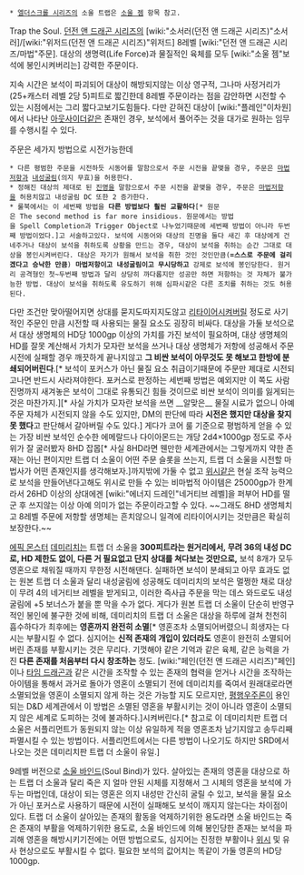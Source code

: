  * [[엘더스크롤 시리즈]]의 소울 트랩은 [[소울 젬]] 항목 참고.

Trap the Soul. [[던전 앤 드래곤 시리즈]]의 [wiki:"소서러(던전 앤 드래곤 시리즈)"소서러]/[wiki:"위저드(던전 앤 드래곤 시리즈)"위저드] 8레벨 [wiki:"던전 앤 드래곤 시리즈/마법"주문]. 대상의 생명력(Life Force)과 물질적인 육체를 모두 [wiki:"소울 젬"보석에 봉인시켜버리는] 강력한 주문이다.

지속 시간은 보석이 파괴되어 대상이 해방되지않는 이상 영구적, 그나마 사정거리가 (25+캐스터 레벨 2당 5)피트로 짧긴한데 8레벨 주문이라는 점을 감안하면 시전할 수 있는 시점에서는 그리 짧다고보기도힘들다. 다만 갇혀진 대상이 [wiki:"플레인"이차원]에서 나타난 [[아웃사이더]]같은 존재인 경우, 보석에서 풀어주는 것을 대가로 원하는 임무를 수행시킬 수 있다.

주문은 세가지 방법으로 시전가능한데
 * 다른 평범한 주문을 시전하듯 시동어를 말함으로서 주문 시전을 끝맺을 경우, 주문은 [[마법저항]]과 [[내성굴림]](의지 무효)을 허용한다.
 * 정해진 대상의 제대로 된 [[진명]]을 말함으로서 주문 시전을 끝맺을 경우, 주문은 [[마법저항]]을 허용치않고 내성굴림 DC 또한 2 증가한다.
 * 룰북에서는 이 세번째 방법을 '''다른 방법보다 훨씬 교활하다'''[* 원문은 The second method is far more insidious. 원문에서는 방법을 Spell Completion과 Trigger Object로 나누었기때문에 세번째 방법이 아니라 두번째 방법이었다.]고 서술하고있다. 보석에 시동어와 대상의 진명을 둘다 새긴 후 대상에게 건네주거나 대상이 보석을 취하도록 상황을 만드는 경우, 대상이 보석을 취하는 순간 그대로 대상을 봉인시켜버린다. 대상은 자기가 원해서 보석을 취한 것인 것인만큼('''=스스로 주문에 걸리겠다고 승낙한 만큼''') '''마법저항이고 내성굴림이고 무시당하고''' 강제로 보석에 봉인당한다. 원거리 공격형인 첫~두번째 방법과 달리 상당히 까다롭지만 성공만 하면 저항하는 것 자체가 불가능한 방법. 대상이 보석을 취하도록 유도하기 위해 심파시같은 다른 조치를 취하는 것도 허용된다.

다만 조건만 맞아떨어지면 상대를 묻지도따지지도않고 [[리타이어]]시켜버릴 정도로 사기적인 주문인 만큼 시전할 때 사용되는 물질 요소도 굉장히 비싸다. 대상을 가둘 보석으로서 대상 생명체의 HD당 1000gp 이상의 가치를 가진 보석이 필요하며, 대상 생명체의 HD를 잘못 계산해서 가치가 모자란 보석을 쓰거나 대상 생명체가 저항에 성공해서 주문 시전에 실패할 경우 깨끗하게 끝나지않고 '''그 비싼 보석이 아무것도 못 해보고 한방에 분쇄되어버린다'''.[* 보석이 포커스가 아닌 물질 요소 취급이기때문에 주문만 제대로 시전되고나면 반드시 사라져야한다. 포커스로 판정하는 세번째 방법은 예외지만 이 쪽도 사람 진명까지 새겨놓은 보석이 그대로 유통되긴 힘들 것이므로 비싼 보석이 의미를 잃게되는 것은 마찬가지.][* 사실 가치가 모자란 보석을 쓰면 __알맞은__ 물질 시료가 없으니 아예 주문 자체가 시전되지 않을 수도 있지만, DM의 판단에 따라 '''시전은 했지만 대상을 찾지 못 했다'''고 판단해서 갈아버릴 수도 있다.] 게다가 코어 룰 기준으로 평범하게 얻을 수 있는 가장 비싼 보석인 순수한 에메랄드나 다이아몬드는 개당 2d4×1000gp 정도로 주사위가 잘 굴러봤자 8HD 잡몹[* 사실 8HD라면 웬만한 세계관에서는 그렇게까지 약한 존재는 아닌 편이지만 트랩 더 소울이 어떤 주문 슬롯을 쓰는지, 트랩 더 소울을 시전할 마법사가 어떤 존재인지를 생각해보자.]까지밖에 가둘 수 없고 [[위시]]같은 현실 조작 능력으로 보석을 만들어낸다고해도 위시로 만들 수 있는 비마법적 아이템은 25000gp가 한계라서 26HD 이상의 상대에겐 [wiki:"에너지 드레인"네거티브 레벨]을 퍼부어 HD를 떨군 후 쓰지않는 이상 아예 의미가 없는 주문이라고할 수 있다. ~~그래도 8HD 생명체치고 8레벨 주문에 저항할 생명체는 흔치않으니 일격에 리타이어시키는 것만큼은 확실히 보장한다.~~

[[에픽 몬스터]] [[데미리치]]는 트랩 더 소울을 '''300피트라는 원거리에서, 무려 36의 내성 DC로, HD 제한도 없이, 다른 거 필요없고 단지 상대를 쳐다보는 것만으로,''' 보석 8개가 모두 영혼으로 채워질 때까지 무한정 시전해댄다. 실패하면 보석이 분쇄되고 아무 효과도 없는 원본 트랩 더 소울과 달리 내성굴림에 성공해도 데미리치의 보석은 멀쩡한 채로 대상이 무려 4의 네거티브 레벨을 받게되고, 이러한 즉사급 주문을 막는 데스 와드로도 내성굴림에 +5 보너스가 붙을 뿐 막을 수가 없다. 게다가 원본 트랩 더 소울이 단순히 반영구적인 봉인에 불구한 것에 비해, 데미리치의 트랩 더 소울은 대상을 하루에 걸쳐 천천히 흡수하다가 최후에는 '''영혼까지 완전히 소멸'''[* 영혼조차 소멸되어버렸으니 희생자는 다시는 부활시킬 수 없다. 심지어는 '''신적 존재의 개입이 있더라도''' 영혼이 완전히 소멸되어버린 존재를 부활시키는 것은 무리다. 기껏해야 같은 기억과 같은 육체, 같은 능력을 가진 '''다른 존재를 처음부터 다시 창조하는''' 정도. [wiki:"페인(던전 앤 드래곤 시리즈)"페인]이나 [[타임 드래곤]]과 같은 시간을 조작할 수 있는 존재의 협력을 얻거나 시간을 조작하는 아이템을 통해서 과거로 돌아가 영혼이 소멸되기 전에 데미리치를 죽여서 원래대로라면 소멸되었을 영혼이 소멸되지 않게 하는 것은 가능할 지도 모르지만, [[평행우주]]론이 용인되는 D&D 세계관에서 이 방법은 소멸된 영혼을 부활시키는 것이 아니라 영혼이 소멸되지 않은 세계로 도피하는 것에 불과하다.]시켜버린다.[* 참고로 이 데미리치판 트랩 더 소울은 서플리먼트가 동원되지 않는 이상 유일하게 적을 영혼조차 남기지않고 송두리째 파멸시킬 수 있는 방법이다. 서플리먼트에서는 다른 방법이 나오기도 하지만 SRD에서 나오는 것은 데미리치판 트랩 더 소울이 유일.]

9레벨 버전으로 [http://www.d20srd.org/srd/spells/soulBind.htm 소울 바인드](Soul Bind)가 있다. 살아있는 존재의 영혼을 대상으로 하는 트랩 더 소울과 달리 죽은 지 얼마 안된 시체를 지정해서 그 시체의 영혼을 보석에 가두는 마법인데, 대상이 되는 영혼은 의지 내성만 간신히 굴릴 수 있고, 보석을 물질 요소가 아닌 포커스로 사용하기 때문에 시전이 실패해도 보석이 깨지지 않는다는 차이점이 있다. 트랩 더 소울이 살아있는 존재의 활동을 억제하기위한 용도라면 소울 바인드는 죽은 존재의 부활을 억제하기위한 용도로, 소울 바인드에 의해 봉인당한 존재는 보석을 파괴해 영혼을 해방시키기전에는 어떤 방법으로도, 심지어는 진정한 부활이나 [[위시]] 및 유사 현상으로도 부활시킬 수 없다. 필요한 보석의 값어치는 똑같이 가둘 영혼의 HD당 1000gp.
